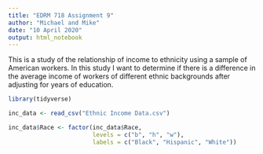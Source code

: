 ---
title: "EDRM 718 Assignment 9"
author: "Michael and Mike"
date: "10 April 2020"
output: html_notebook
---

This is a study of the relationship of income to ethnicity using a sample of
American workers. In this study I want to determine if there is a difference
in the average income of workers of different ethnic backgrounds after 
adjusting for years of education.

```{r include=FALSE}

library(tidyverse)

inc_data <- read_csv("Ethnic Income Data.csv")

inc_data$Race <- factor(inc_data$Race,
                        levels = c("b", "h", "w"),
                        labels = c("Black", "Hispanic", "White"))

```

